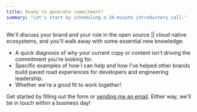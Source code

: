 ```yaml
---
title: Ready to generate commitment?
summary: "Let's start by scheduling a 20-minute introductory call."
---
```


We'll discuss your brand and your role in the open source || cloud native ecosystems, and you'll walk away with some essential new knowledge:

- A quick diagnosis of why your current copy or content isn't driving the commitment you're looking for.
- Specific examples of how I can help and how I've helped other brands build paved road experiences for developers and engineering leadership.
- Whether we're a good fit to work together!

Get started by filling out the form or [sending me an email](mailto:joel@commitcopy.com). Either way, we'll
be in touch within a business day!
